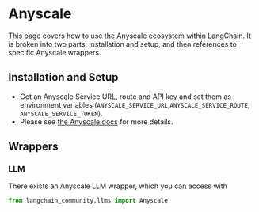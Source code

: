 # Anyscale

This page covers how to use the Anyscale ecosystem within LangChain.
It is broken into two parts: installation and setup, and then references to specific Anyscale wrappers.

## Installation and Setup
- Get an Anyscale Service URL, route and API key and set them as environment variables (`ANYSCALE_SERVICE_URL`,`ANYSCALE_SERVICE_ROUTE`, `ANYSCALE_SERVICE_TOKEN`). 
- Please see [the Anyscale docs](https://docs.anyscale.com/productionize/services-v2/get-started) for more details.

## Wrappers

### LLM

There exists an Anyscale LLM wrapper, which you can access with 
```python
from langchain_community.llms import Anyscale
```
